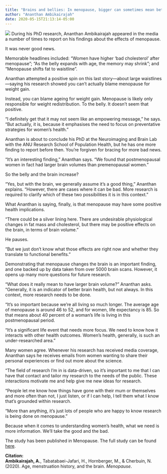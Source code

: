 ---
title: "Brains and bellies: In menopause, bigger can sometimes mean better"
author: "Ananthan Ambikairajah"
date: 2020-05-15T21:13:14-05:00
---
![](./menopause_brain.png)
During his PhD research, Ananthan Ambikairajah appeared in the media a number of times to report on his findings about the effects of menopause.

It was never good news.

Memorable headlines included: "Women have higher 'bad cholesterol' after menopause"; "As the belly expands with age, the memory may shrink"; and "Menopause shifts fat to waistline".

Ananthan attempted a positive spin on this last story—about large waistlines—saying his research showed you can't actually blame menopause for weight gain.

Instead, you can blame ageing for weight gain. Menopause is likely only responsible for weight redistribution. To the belly. It doesn't seem that positive.

"I definitely get that it may not seem like an empowering message," he says. "But actually, it is, because it emphasises the need to focus on preventative strategies for women’s health."

Ananthan is about to conclude his PhD at the Neuroimaging and Brain Lab with the ANU Research School of Population Health, but he has one more finding to report before then. You're forgiven for bracing for more bad news.

"It's an interesting finding," Ananthan says. "We found that postmenopausal women in fact had larger brain volumes than premenopausal women."

So the belly and the brain increase?

"Yes, but with the brain, we generally assume it's a good thing," Ananthan explains. "However, there are cases where it can be bad. More research is required to clarify which of these two possibilities it is in this context.”

What Ananthan is saying, finally, is that menopause may have some positive health implications.

"There could be a silver lining here. There are undesirable physiological changes in fat mass and cholesterol, but there may be positive effects on the brain, in terms of brain volume."

He pauses.

"But we just don't know what those effects are right now and whether they translate to functional benefits."

Demonstrating that menopause changes the brain is an important finding, and one backed up by data taken from over 5000 brain scans. However, it opens up many more questions for future research.

"What does it really mean to have larger brain volume?" Ananthan asks. "Generally, it is an indicator of better brain health, but not always. In this context, more research needs to be done.

"It's so important because we're all living so much longer. The average age of menopause is around 46 to 52, and for women, life expectancy is 85. So that means about 40 percent of a woman's life is living in this postmenopausal period.

"It's a significant life event that needs more focus. We need to know how it interacts with other health outcomes. Women's health, generally, is such an under-researched area."

Many women agree. Whenever his research has received media coverage, Ananthan says he receives emails from women wanting to share their personal experiences or find out more about the science.

"The field of research I'm in is data-driven, so it's important to me that I can have that contact and tailor my research to the needs of the public. These interactions motivate me and help give me new ideas for research.

"People let me know how things have gone with their mum or themselves and more often than not, I just listen, or if I can help, I tell them what I know that's grounded within research.

"More than anything, it's just lots of people who are happy to know research is being done on menopause."

Because when it comes to understanding women's health, what we need is more information. We'll take the good and the bad.

The study has been published in Menopause. The full study can be found [here](https://journals.lww.com/menopausejournal/Abstract/9000/Age,_menstruation_history,_and_the_brain.97065.aspx).

**Citation:**    
**Ambikairajah, A.**, Tabatabaei-Jafari, H., Hornberger, M., & Cherbuin, N. (2020). Age, menstruation history, and the brain. *Menopause*.